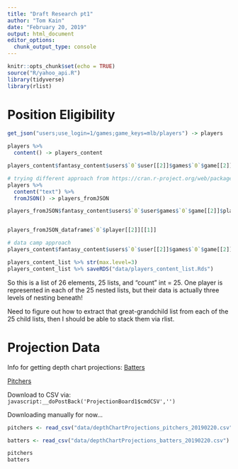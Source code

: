 ```yaml
---
title: "Draft Research pt1"
author: "Tom Kain"
date: "February 20, 2019"
output: html_document
editor_options: 
  chunk_output_type: console
---
```


```r
knitr::opts_chunk$set(echo = TRUE)
source("R/yahoo_api.R")
library(tidyverse)
library(rlist)
```

# Position Eligibility

```r
get_json("users;use_login=1/games;game_keys=mlb/players") -> players

players %>%
  content() -> players_content

players_content$fantasy_content$users$`0`$user[[2]]$games$`0`$game[[2]]$players[c(1:25)] -> players_list

# trying different approach from https://cran.r-project.org/web/packages/jsonlite/vignettes/json-aaquickstart.html
players %>%
  content("text") %>%
  fromJSON() -> players_fromJSON

players_fromJSON$fantasy_content$users$`0`$user$games$`0`$game[[2]]$players[1:25] -> players_fromJSON_dataframe


players_fromJSON_dataframe$`0`$player[[2]][[1]]

# data camp approach
players_content$fantasy_content$users$`0`$user[[2]]$games$`0`$game[[2]][[1]] -> players_content_list

players_content_list %>% str(max.level=3)
players_content_list %>% saveRDS("data/players_content_list.Rds")
```
So this is a list of 26 elements, 25 lists, and "count" int = 25. One player is represented in each of the 25 nested lists, but their data is actually three levels of nesting beneath!

Need to figure out how to extract that great-grandchild list from each of the 25 child lists, then I should be able to stack them via rlist.


# Projection Data

Info for getting depth chart projections:
[Batters](https://www.fangraphs.com/projections.aspx?pos=all&stats=bat&type=fangraphsdc&team=0&lg=all&players=0)

[Pitchers](https://www.fangraphs.com/projections.aspx?pos=all&stats=pit&type=fangraphsdc&team=0&lg=all&players=0)

Download to CSV via:
`javascript:__doPostBack('ProjectionBoard1$cmdCSV','')`

Downloading manually for now...

```r
pitchers <- read_csv("data/depthChartProjections_pitchers_20190220.csv")

batters <- read_csv("data/depthChartProjections_batters_20190220.csv")

pitchers
batters
```
